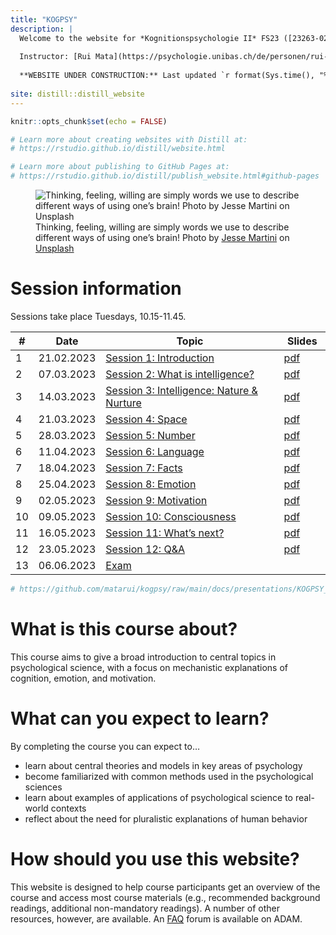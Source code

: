 ```yaml
---
title: "KOGPSY"
description: |
  Welcome to the website for *Kognitionspsychologie II* FS23 ([23263-02](https://vorlesungsverzeichnis.unibas.ch/de/home?id=263194))
  
  Instructor: [Rui Mata](https://psychologie.unibas.ch/de/personen/rui-mata/about-me/), University of Basel
  
  **WEBSITE UNDER CONSTRUCTION:** Last updated `r format(Sys.time(), "%a %b %d %X %Y")`
  
site: distill::distill_website
---
```


```r
knitr::opts_chunk$set(echo = FALSE)

# Learn more about creating websites with Distill at:
# https://rstudio.github.io/distill/website.html

# Learn more about publishing to GitHub Pages at:
# https://rstudio.github.io/distill/publish_website.html#github-pages

```

![Thinking, feeling, willing are simply words we use to describe different ways of using one's brain! <span>Photo by <a href="https://unsplash.com/@jessemartini?utm_source=unsplash&amp;utm_medium=referral&amp;utm_content=creditCopyText">Jesse Martini</a> on <a href="https://unsplash.com/s/photos/brain?utm_source=unsplash&amp;utm_medium=referral&amp;utm_content=creditCopyText">Unsplash</a></span>](photos/jesse-martini-Iod3vdjKE1E-unsplash.jpg)

# Session information

Sessions take place Tuesdays, 10.15-11.45. 

::: l-body
| # | Date     | Topic                         | Slides |
|---| ---------|-------------------------------|--------|
| 1 | 21.02.2023 | [Session 1: Introduction](session1.html) | [pdf](https://github.com/matarui/kogpsy/raw/main/docs/presentations/KPII_session1.pdf)|
| 2 | 07.03.2023 | [Session 2: What is intelligence?](session2.html) | [pdf](https://github.com/matarui/kogpsy/raw/main/docs/presentations/KPII_session2.pdf)|
| 3 | 14.03.2023 | [Session 3: Intelligence: Nature & Nurture](session3.html) | [pdf](https://github.com/matarui/kogpsy/raw/main/docs/presentations/KPII_session3.pdf)|
| 4 | 21.03.2023 | [Session 4: Space](session4.html) | [pdf](https://github.com/matarui/kogpsy/raw/main/docs/presentations/KPII_session4.pdf)|
| 5 | 28.03.2023 | [Session 5: Number](session5.html) | [pdf](https://github.com/matarui/kogpsy/raw/main/docs/presentations/KPII_session5.pdf)|
| 6 | 11.04.2023 | [Session 6: Language](session6.html) | [pdf](https://github.com/matarui/kogpsy/raw/main/docs/presentations/KPII_session6.pdf)|
| 7 | 18.04.2023 | [Session 7: Facts](session7.html) | [pdf](https://github.com/matarui/kogpsy/raw/main/docs/presentations/KPII_session7.pdf)|
| 8 | 25.04.2023 | [Session 8: Emotion](session8.html) | [pdf](https://github.com/matarui/kogpsy/raw/main/docs/presentations/KPII_session8.pdf)|
| 9 | 02.05.2023 | [Session 9: Motivation](session9.html) | [pdf](https://github.com/matarui/kogpsy/raw/main/docs/presentations/KPII_session9.pdf)|
|10 | 09.05.2023 | [Session 10: Consciousness](session10.html) | [pdf](https://github.com/matarui/kogpsy/raw/main/docs/presentations/KPII_session10.pdf)|
|11 | 16.05.2023 | [Session 11: What's next?](session11.html) | [pdf](https://github.com/matarui/kogpsy/raw/main/docs/presentations/KPII_session11.pdf)|
|12 | 23.05.2023 | [Session 12: Q&A](session12.html) | [pdf](https://github.com/matarui/kogpsy/raw/main/docs/presentations/KPII_session12.pdf)|
|13 | 06.06.2023 | [Exam](exam.html) | |
:::

```r
# https://github.com/matarui/kogpsy/raw/main/docs/presentations/KOGPSY_session1.pdf
```

# What is this course about?

This course aims to give a broad introduction to central topics in psychological science, with a focus on mechanistic explanations of cognition, emotion, and motivation. 

# What can you expect to learn?

By completing the course you can expect to...

- learn about central theories and models in key areas of psychology
- become familiarized with common methods used in the psychological sciences
- learn about examples of applications of psychological science to real-world contexts
- reflect about the need for pluralistic explanations of human behavior

# How should you use this website?

This website is designed to help course participants get an overview of the course and access most course materials (e.g., recommended background readings, additional non-mandatory readings). A number of other resources, however, are available. An [FAQ](https://adam.unibas.ch/goto_adam_crs_1230735.html) forum is available on ADAM.